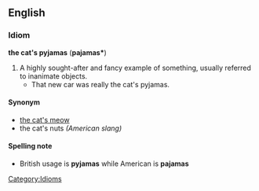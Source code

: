 == English ==
===Idiom===
'''the cat's pyjamas''' ('''pajamas*''')
#A highly sought-after and fancy example of something, usually referred to inanimate objects. 
#* That new car was really the cat's pyjamas.
[[Category:Idioms]]
====Synonym====
*[[the cat's meow]]
* the cat's nuts ''(American slang)''

==== Spelling note ====
*British usage is '''pyjamas''' while American is '''pajamas'''